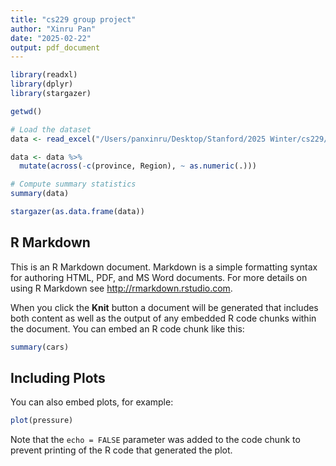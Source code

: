 ```yaml
---
title: "cs229 group project"
author: "Xinru Pan"
date: "2025-02-22"
output: pdf_document
---
```


```r
library(readxl)
library(dplyr)
library(stargazer)

getwd()

# Load the dataset
data <- read_excel("/Users/panxinru/Desktop/Stanford/2025 Winter/cs229/Advanced model/merged_city_year_panel milestone updated.xlsx")

data <- data %>% 
  mutate(across(-c(province, Region), ~ as.numeric(.)))

# Compute summary statistics
summary(data) 

stargazer(as.data.frame(data))
```

## R Markdown

This is an R Markdown document. Markdown is a simple formatting syntax for authoring HTML, PDF, and MS Word documents. For more details on using R Markdown see <http://rmarkdown.rstudio.com>.

When you click the **Knit** button a document will be generated that includes both content as well as the output of any embedded R code chunks within the document. You can embed an R code chunk like this:

```r
summary(cars)
```

## Including Plots

You can also embed plots, for example:

```r
plot(pressure)
```

Note that the `echo = FALSE` parameter was added to the code chunk to prevent printing of the R code that generated the plot.
